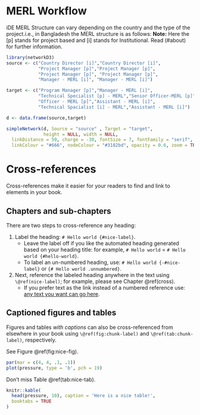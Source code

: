# MERL Workflow {-}

iDE MERL Structure can vary depending on the country and the type of the project.i.e., in Bangladesh the MERL structure is as follows:
**Note:** Here the [p] stands for project based and [i] stands for Institutional. 
Read (#about) for further information.

```r
library(networkD3)
source <- c("Country Director [i]","Country Director [i]",
            "Project Manager [p]","Project Manager [p]",
            "Project Manager [p]", "Project Manager [p]",
            "Manager - MERL [i]", "Manager - MERL [i]")

target <- c("Program Manager [p]","Manager - MERL [i]",
            "Technical Specialist [p] - MERL","Senior Officer-MERL [p]", 
            "Officer - MERL [p]","Assistant - MERL [i]",
            "Technical Spacialist [i] - MERL","Assistant - MERL [i]")

d <- data.frame(source,target)

simpleNetwork(d, Source = "source" , Target = "target", 
              height = NULL, width = NULL,
  linkDistance = 50, charge = -30, fontSize = 7, fontFamily = "serif",
  linkColour = "#666", nodeColour = "#3182bd", opacity = 0.6, zoom = TRUE)


```

# Cross-references {#cross}
Cross-references make it easier for your readers to find and link to elements in your book.

## Chapters and sub-chapters

There are two steps to cross-reference any heading:

1. Label the heading: `# Hello world {#nice-label}`. 
    - Leave the label off if you like the automated heading generated based on your heading title: for example, `# Hello world` = `# Hello world {#hello-world}`.
    - To label an un-numbered heading, use: `# Hello world {-#nice-label}` or `{# Hello world .unnumbered}`.

1. Next, reference the labeled heading anywhere in the text using `\@ref(nice-label)`; for example, please see Chapter \@ref(cross). 
    - If you prefer text as the link instead of a numbered reference use: [any text you want can go here](#cross).

## Captioned figures and tables

Figures and tables *with captions* can also be cross-referenced from elsewhere in your book using `\@ref(fig:chunk-label)` and `\@ref(tab:chunk-label)`, respectively.

See Figure \@ref(fig:nice-fig).

```r
par(mar = c(4, 4, .1, .1))
plot(pressure, type = 'b', pch = 19)
```

Don't miss Table \@ref(tab:nice-tab).

```r
knitr::kable(
  head(pressure, 10), caption = 'Here is a nice table!',
  booktabs = TRUE
)
```
